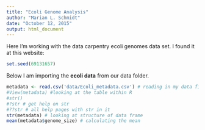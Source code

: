 ```yaml
---
title: "Ecoli Genome Analysis"
author: "Marian L. Schmidt"
date: "October 12, 2015"
output: html_document
---
```


Here I'm working with the data carpentry ecoli genomes data set.  I found it at this website:  


```r
set.seed(69131657)
```


Below I am importing the **ecoli data** from our data folder.
```r
metadata <- read.csv('data/Ecoli_metadata.csv') # reading in my data file into an object named metadata 
#View(metadata) #looking at the table within R 
#str()
#?str # get help on str 
#??str # all help pages with str in it
str(metadata) # looking at structure of data frame 
mean(metadata$genome_size) # calculating the mean 
```





